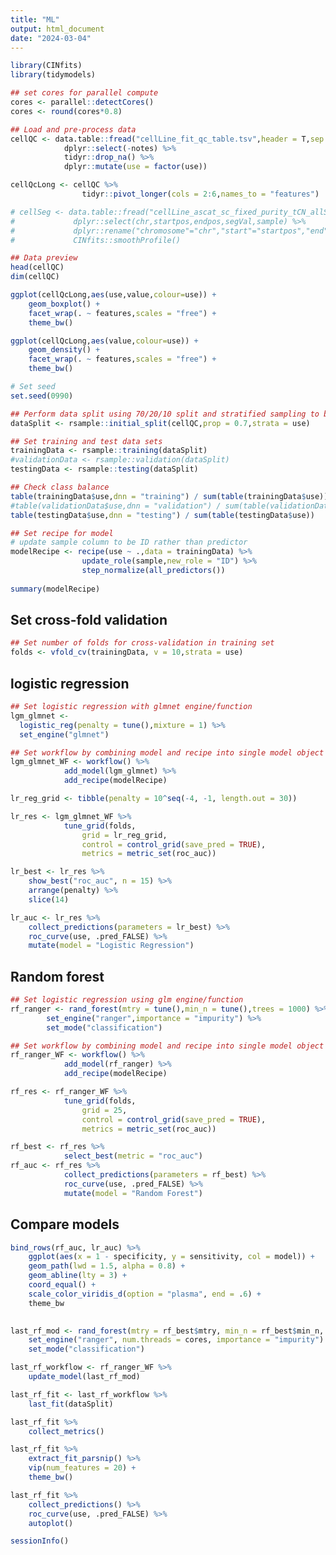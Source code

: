 ```yaml
---
title: "ML"
output: html_document
date: "2024-03-04"
---
```


```r
library(CINfits)
library(tidymodels)
```

```r
## set cores for parallel compute
cores <- parallel::detectCores()
cores <- round(cores*0.8)
```

```r
## Load and pre-process data
cellQC <- data.table::fread("cellLine_fit_qc_table.tsv",header = T,sep = "\t") %>%
            dplyr::select(-notes) %>%
            tidyr::drop_na() %>%
            dplyr::mutate(use = factor(use))

cellQcLong <- cellQC %>% 
                tidyr::pivot_longer(cols = 2:6,names_to = "features")

# cellSeg <- data.table::fread("cellLine_ascat_sc_fixed_purity_tCN_allSamples.tsv",header = T,sep = "\t") %>%
#             dplyr::select(chr,startpos,endpos,segVal,sample) %>%
#             dplyr::rename("chromosome"="chr","start"="startpos","end"="endpos") %>%
#             CINfits::smoothProfile()
```

```r
## Data preview
head(cellQC)
dim(cellQC)
```

```r
ggplot(cellQcLong,aes(use,value,colour=use)) +
    geom_boxplot() +
    facet_wrap(. ~ features,scales = "free") +
    theme_bw()

ggplot(cellQcLong,aes(value,colour=use)) +
    geom_density() +
    facet_wrap(. ~ features,scales = "free") +
    theme_bw()
```

```r
# Set seed
set.seed(0990)

## Perform data split using 70/20/10 split and stratified sampling to balance outcome class
dataSplit <- rsample::initial_split(cellQC,prop = 0.7,strata = use)

## Set training and test data sets
trainingData <- rsample::training(dataSplit)
#validationData <- rsample::validation(dataSplit)
testingData <- rsample::testing(dataSplit)
```

```r
## Check class balance
table(trainingData$use,dnn = "training") / sum(table(trainingData$use))
#table(validationData$use,dnn = "validation") / sum(table(validationData$use))
table(testingData$use,dnn = "testing") / sum(table(testingData$use))
```

```r
## Set recipe for model
# update sample column to be ID rather than predictor
modelRecipe <- recipe(use ~ .,data = trainingData) %>%
                update_role(sample,new_role = "ID") %>%
                step_normalize(all_predictors())
    
summary(modelRecipe)
```

## Set cross-fold validation

```r
## Set number of folds for cross-validation in training set
folds <- vfold_cv(trainingData, v = 10,strata = use)
```

## logistic regression

```r
## Set logistic regression with glmnet engine/function
lgm_glmnet <- 
  logistic_reg(penalty = tune(),mixture = 1) %>% 
  set_engine("glmnet")
```

```r
## Set workflow by combining model and recipe into single model object
lgm_glmnet_WF <- workflow() %>%
            add_model(lgm_glmnet) %>%
            add_recipe(modelRecipe)
```

```r
lr_reg_grid <- tibble(penalty = 10^seq(-4, -1, length.out = 30))

lr_res <- lgm_glmnet_WF %>% 
            tune_grid(folds,
                grid = lr_reg_grid,
                control = control_grid(save_pred = TRUE),
                metrics = metric_set(roc_auc))

lr_best <- lr_res %>% 
    show_best("roc_auc", n = 15) %>% 
    arrange(penalty) %>%
    slice(14)

lr_auc <- lr_res %>% 
    collect_predictions(parameters = lr_best) %>% 
    roc_curve(use, .pred_FALSE) %>% 
    mutate(model = "Logistic Regression")
```

## Random forest

```r
## Set logistic regression using glm engine/function
rf_ranger <- rand_forest(mtry = tune(),min_n = tune(),trees = 1000) %>% 
        set_engine("ranger",importance = "impurity") %>% 
        set_mode("classification")
```

```r
## Set workflow by combining model and recipe into single model object
rf_ranger_WF <- workflow() %>%
            add_model(rf_ranger) %>%
            add_recipe(modelRecipe)
```

```r
rf_res <- rf_ranger_WF %>% 
            tune_grid(folds,
                grid = 25,
                control = control_grid(save_pred = TRUE),
                metrics = metric_set(roc_auc))
```

```r
rf_best <- rf_res %>% 
            select_best(metric = "roc_auc")
rf_auc <- rf_res %>% 
            collect_predictions(parameters = rf_best) %>% 
            roc_curve(use, .pred_FALSE) %>% 
            mutate(model = "Random Forest")
```

## Compare models

```r
bind_rows(rf_auc, lr_auc) %>% 
    ggplot(aes(x = 1 - specificity, y = sensitivity, col = model)) + 
    geom_path(lwd = 1.5, alpha = 0.8) +
    geom_abline(lty = 3) + 
    coord_equal() + 
    scale_color_viridis_d(option = "plasma", end = .6) +
    theme_bw
    
```


```r
last_rf_mod <- rand_forest(mtry = rf_best$mtry, min_n = rf_best$min_n, trees = 1000) %>% 
    set_engine("ranger", num.threads = cores, importance = "impurity") %>%
    set_mode("classification")

last_rf_workflow <- rf_ranger_WF %>% 
    update_model(last_rf_mod)
```

```r
last_rf_fit <- last_rf_workflow %>% 
    last_fit(dataSplit)
```

```r
last_rf_fit %>%
    collect_metrics()

last_rf_fit %>%
    extract_fit_parsnip() %>% 
    vip(num_features = 20) +
    theme_bw()

last_rf_fit %>% 
    collect_predictions() %>% 
    roc_curve(use, .pred_FALSE) %>% 
    autoplot()

```

```r
sessionInfo()
```

